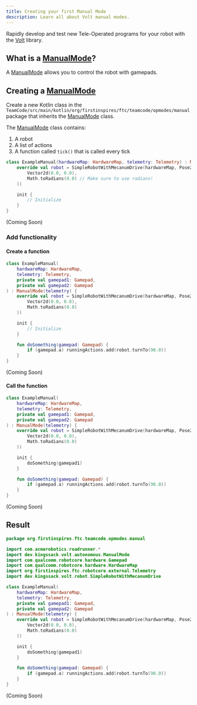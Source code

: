 ```yaml
---
title: Creating your first Manual Mode
description: Learn all about Volt manual modes.
---
```



Rapidly develop and test new Tele-Operated programs for your robot with the [Volt](../../api/Volt) library.

## What is a [ManualMode](../../api/Volt/dev.kingssack.volt.manual/-manual-mode)?

A [ManualMode](../../api/Volt/dev.kingssack.volt.manual/-manual-mode) allows you to control the robot with gamepads.

## Creating a [ManualMode](../../api/Volt/dev.kingssack.volt.manual/-manual-mode)

Create a new Kotlin class in the `TeamCode/src/main/kotlin/org/firstinspires/ftc/teamcode/opmodes/manual` package that inherits the [ManualMode](../../api/Volt/dev.kingssack.volt.manual/-manual-mode) class.

The [ManualMode](../../api/Volt/dev.kingssack.volt.manual/-manual-mode) class contains:

1. A robot
2. A list of actions
3. A function called `tick()` that is called every tick

<Tabs>

<TabItem label="Kotlin">

```kotlin /hardwareMap.*Telemetry/ "ManualMode(telemetry)"
class ExampleManual(hardwareMap: HardwareMap, telemetry: Telemetry) : ManualMode(telemetry) {
    override val robot = SimpleRobotWithMecanumDrive(hardwareMap, Pose2d(
        Vector2d(0.0, 0.0),
        Math.toRadians(0.0) // Make sure to use radians!
    ))

    init {
        // Initialize
    }
}
```

</TabItem>

<TabItem label="Java">

(Coming Soon)

</TabItem>

</Tabs>

### Add functionality

#### Create a function

<Tabs>

<TabItem label="Kotlin">

```kotlin {4-5} {16-18}
class ExampleManual(
    hardwareMap: HardwareMap,
    telemetry: Telemetry,
    private val gamepad1: Gamepad,
    private val gamepad2: Gamepad
) : ManualMode(telemetry) {
    override val robot = SimpleRobotWithMecanumDrive(hardwareMap, Pose2d(
        Vector2d(0.0, 0.0),
        Math.toRadians(0.0)
    ))

    init {
        // Initialize
    }

    fun doSomething(gamepad: Gamepad) {
        if (gamepad.a) runningActions.add(robot.turnTo(90.0))
    }
}
```

</TabItem>

<TabItem label="Java">

(Coming Soon)

</TabItem>

</Tabs>

#### Call the function

<Tabs>

<TabItem label="Kotlin">

```kotlin {13}
class ExampleManual(
    hardwareMap: HardwareMap,
    telemetry: Telemetry,
    private val gamepad1: Gamepad,
    private val gamepad2: Gamepad
) : ManualMode(telemetry) {
    override val robot = SimpleRobotWithMecanumDrive(hardwareMap, Pose2d(
        Vector2d(0.0, 0.0),
        Math.toRadians(0.0)
    ))

    init {
        doSomething(gamepad1)
    }

    fun doSomething(gamepad: Gamepad) {
        if (gamepad.a) runningActions.add(robot.turnTo(90.0))
    }
}
```

</TabItem>

<TabItem label="Java">

(Coming Soon)

</TabItem>

</Tabs>

## Result

<Tabs>

<TabItem label="Kotlin">

```kotlin
package org.firstinspires.ftc.teamcode.opmodes.manual

import com.acmerobotics.roadrunner.*
import dev.kingssack.volt.autonomous.ManualMode
import com.qualcomm.robotcore.hardware.Gamepad
import com.qualcomm.robotcore.hardware.HardwareMap
import org.firstinspires.ftc.robotcore.external.Telemetry
import dev.kingssack.volt.robot.SimpleRobotWithMecanumDrive

class ExampleManual(
    hardwareMap: HardwareMap,
    telemetry: Telemetry,
    private val gamepad1: Gamepad,
    private val gamepad2: Gamepad
) : ManualMode(telemetry) {
    override val robot = SimpleRobotWithMecanumDrive(hardwareMap, Pose2d(
        Vector2d(0.0, 0.0),
        Math.toRadians(0.0)
    ))

    init {
        doSomething(gamepad1)
    }

    fun doSomething(gamepad: Gamepad) {
        if (gamepad.a) runningActions.add(robot.turnTo(90.0))
    }
}
```

</TabItem>

<TabItem label="Java">

(Coming Soon)

</TabItem>

</Tabs>
